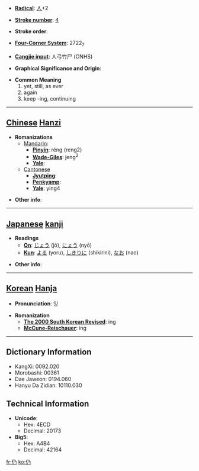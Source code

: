 * '''[[Wiktionary:Chinese radical index| Radical]]''': [[Wiktionary:Chinese radical index 人|人]]+2

* '''[[Wiktionary:Chinese total strokes index|Stroke number]]''': [[Wiktionary:Chinese total strokes index 4|4]]

* '''Stroke order''': 

* '''[[Wiktionary:Chinese four corner index|Four-Corner System]]''': 2722<sub>7</sub>

* '''[[Wiktionary:Chinese Cangjie index|Cangjie input]]''': 人弓竹尸 (ONHS)

* '''Graphical Significance and Origin''': 

* '''Common Meaning'''
*#yet, still, as ever
*# again
*# keep -ing, continuing


----

== [[Chinese]] [[Hanzi]] ==

* '''Romanizations'''
** [[Mandarin]]:
*** '''[[Pinyin]]''': réng (reng2)
*** '''[[Wade-Giles]]''': jeng<sup>2</sup>
*** '''[[Yale]]''': 
**[[Cantonese]]
***'''[[Jyutping]]''':
***'''[[Penkyamp]]''': 
***'''[[Yale]]''': ying4

* '''Other info''': 

----

== [[Japanese]] [[kanji]] ==

* '''Readings'''
** '''[[On]]''': [[じょう]] (jō), [[にょう]] (nyō)
** '''[[Kun]]''': [[よる]] (yoru), [[しきりに]] (shikirini), [[なお]] (nao)

* '''Other info''':  

----

== [[Korean]] [[Hanja]] ==

* '''Pronunciation''': 잉

* '''Romanization'''
** '''[[The 2000 South Korean Revised Romanization|The 2000 South Korean Revised]]''': ing
** '''[[McCune-Reischauer]]''': ing

----

== Dictionary Information ==

* KangXi: 0092.020
* Morobashi: 00361
* Dae Jaweon: 0194.060
* Hanyu Da Zidian: 10110.030

== Technical Information ==

* '''Unicode''':
** Hex: 4ECD
** Decimal: 20173
* '''Big5''':
** Hex: A4B4
** Decimal: 42164

[[fr:仍]]
[[ko:仍]]